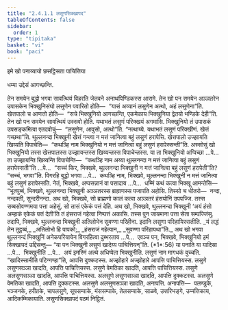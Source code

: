 ```yaml
---
title: "2.4.1.1 लसुणसिक्खापद"
tableOfContents: false
sidebar:
  order: 1
type: "tipitaka"
basket: "vi"
book: "paci"
---
```



<DynamicBreadcrumb />


<Paragraph number="2565" type="center" book="paci">
इमे खो पनाय्यायो छसट्ठिसता पाचित्तिया

  
धम्मा उद्देसं आगच्छन्ति.


</Paragraph>

<Division number="793" book="paci">

<Paragraph number="2566" book="paci">
तेन समयेन बुद्धो भगवा सावत्थियं विहरति जेतवने अनाथपिण्डिकस्स आरामे. तेन खो पन समयेन अञ्ञतरेन उपासकेन भिक्खुनिसंघो लसुणेन पवारितो होति—  “यासं अय्यानं लसुणेन अत्थो, अहं लसुणेना”ति. खेत्तपालो च आणत्तो होति—  “सचे भिक्खुनियो आगच्छन्ति, एकमेकाय भिक्खुनिया द्वेतयो भण्डिके देही”ति. तेन खो पन समयेन सावत्थियं उस्सवो होति. यथाभतं लसुणं परिक्खयं अगमासि. भिक्खुनियो तं उपासकं उपसङ्कमित्वा एतदवोचुं—  “लसुणेन, आवुसो, अत्थो”ति. “नत्थाय्ये. यथाभतं लसुणं परिक्खीणं. खेत्तं गच्छथा”ति. थुल्लनन्दा भिक्खुनी खेत्तं गन्त्वा न मत्तं जानित्वा बहुं लसुणं हरापेसि. खेत्तपालो उज्झायति खिय्यति विपाचेति—  “कथञ्हि नाम भिक्खुनियो न मत्तं जानित्वा बहुं लसुणं हरापेस्सन्ती”ति.
</Paragraph>

<Paragraph number="2567" book="paci">
अस्सोसुं खो भिक्खुनियो तस्स खेत्तपालस्स उज्झायन्तस्स खिय्यन्तस्स विपाचेन्तस्स. या ता भिक्खुनियो अप्पिच्छा …पे…  ता उज्झायन्ति खिय्यन्ति विपाचेन्ति—  “कथञ्हि नाम अय्या थुल्लनन्दा न मत्तं जानित्वा बहुं लसुणं हरापेस्सती”ति …पे…  “सच्चं किर, भिक्खवे, थुल्लनन्दा भिक्खुनी न मत्तं जानित्वा बहुं लसुणं हरापेती”ति? “सच्चं, भगवा”ति. विगरहि बुद्धो भगवा …पे…  कथञ्हि नाम, भिक्खवे, थुल्लनन्दा भिक्खुनी न मत्तं जानित्वा बहुं लसुणं हरापेस्सति. नेतं, भिक्खवे, अप्पसन्नानं वा पसादाय …पे…  धम्मिं कथं कत्वा भिक्खू आमन्तेसि—
</Paragraph>

<Paragraph number="2568" book="paci">
“भूतपुब्बं, भिक्खवे, थुल्लनन्दा भिक्खुनी अञ्ञतरस्स ब्राह्मणस्स पजापति अहोसि. तिस्सो च धीतरो—  नन्दा, नन्दवती, सुन्दरीनन्दा. अथ खो, भिक्खवे, सो ब्राह्मणो कालं कत्वा अञ्ञतरं हंसयोनिं उपपज्जि. तस्स सब्बसोवण्णमया पत्ता अहेसुं. सो तासं एकेकं पत्तं देति. अथ खो, भिक्खवे, थुल्लनन्दा भिक्खुनी ‘अयं हंसो अम्हाकं एकेकं पत्तं देती’ति तं हंसराजं गहेत्वा निप्पत्तं अकासि. तस्स पुन जायमाना पत्ता सेता सम्पज्जिंसु. तदापि, भिक्खवे, थुल्लनन्दा भिक्खुनी अतिलोभेन सुवण्णा परिहीना. इदानि लसुणा परिहायिस्सतीति.
</Paragraph>

<Paragraph number="2569" type="verses" book="paci">
_यं लद्धं तेन तुट्ठब्बं,_  
_अतिलोभो हि पापको;_  
_हंसराजं गहेत्वान,_  
_सुवण्णा परिहायथा”ति._  

</Paragraph>

<Paragraph number="2570" book="paci">
अथ खो भगवा थुल्लनन्दं भिक्खुनिं अनेकपरियायेन विगरहित्वा दुब्भरताय …पे…  एवञ्च पन, भिक्खवे, भिक्खुनियो इमं सिक्खापदं उद्दिसन्तु—
</Paragraph>

</Division>
<Division number="794" book="paci">

<Paragraph number="2571" book="paci">
<Emphasis>“या पन भिक्खुनी लसुणं खादेय्य पाचित्तियन्”</Emphasis>ति. (*1*:<Emphasis>56</Emphasis>)
</Paragraph>

</Division>
<Division number="795" book="paci">

<Paragraph number="2572" book="paci">
<Emphasis>या पना</Emphasis>ति या यादिसा …पे…  <Emphasis>भिक्खुनी</Emphasis>ति …पे…  अयं इमस्मिं अत्थे अधिप्पेता भिक्खुनीति.
</Paragraph>

<Paragraph number="2573" book="paci">
<Emphasis>लसुणं</Emphasis> नाम मागधकं वुच्चति.
</Paragraph>

<Paragraph number="2574" book="paci">
“खादिस्सामीति पटिग्गण्हा”ति, आपत्ति दुक्कटस्स. अज्झोहारे अज्झोहारे आपत्ति पाचित्तियस्स.
</Paragraph>

</Division>
<Division number="796" book="paci">

<Paragraph number="2575" book="paci">
लसुणे लसुणसञ्ञा खादति, आपत्ति पाचित्तियस्स. लसुणे वेमतिका खादति, आपत्ति पाचित्तियस्स. लसुणे अलसुणसञ्ञा खादति, आपत्ति पाचित्तियस्स.
</Paragraph>

<Paragraph number="2576" book="paci">
अलसुणे लसुणसञ्ञा खादति, आपत्ति दुक्कटस्स. अलसुणे वेमतिका खादति, आपत्ति दुक्कटस्स. अलसुणे अलसुणसञ्ञा खादति, अनापत्ति.
</Paragraph>

</Division>
<Division number="797" book="paci">

<Paragraph number="2577" book="paci">
अनापत्ति—  पलण्डुके, भञ्जनके, हरीतके, चापलसुणे, सूपसम्पाके, मंससम्पाके, तेलसम्पाके, साळवे, उत्तरिभङ्गे, उम्मत्तिकाय, आदिकम्मिकायाति.

</Paragraph>
</Division>

<Paragraph number="2578" type="center" book="paci">
लसुणसिक्खापदं पठमं निट्ठितं.
</Paragraph>